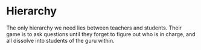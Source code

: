 # Hierarchy

The only hierarchy we need lies between teachers and students. Their game is to ask questions until they forget to figure out who is in charge, and all dissolve into students of the guru within.